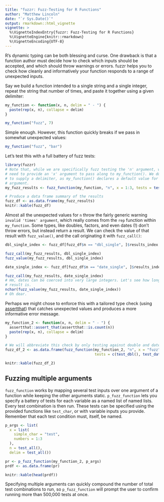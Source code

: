 ```yaml
---
title: "fuzzr: Fuzz-Testing for R Functions"
author: "Matthew Lincoln"
date: "`r Sys.Date()`"
output: rmarkdown::html_vignette
vignette: >
  %\VignetteIndexEntry{fuzzr: Fuzz-Testing for R Functions}
  %\VignetteEngine{knitr::rmarkdown}
  %\VignetteEncoding{UTF-8}
---
```


R's dynamic typing can be both blessing and curse.
One drawback is that a function author must decide how to check which inputs should be accepted, and which should throw warnings or errors.
fuzzr helps you to check how cleanly and informatively your function responds to a range of unexpected inputs.

Say we build a function intended to a single string and a single integer, repeat the string that number of times, and paste it together using a given delimiter:

```r
my_function <- function(x, n, delim = " - ") {
  paste(rep(x, n), collapse = delim)
}

my_function("fuzz", 7)
```

Simple enough.
However, this function quickly breaks if we pass in somewhat unexpected values:

```r
my_function("fuzz", "bar")
```

Let's test this with a full battery of fuzz tests:

```r
library(fuzzr)
# Note that, while we are specifically fuzz testing the 'n' argument, we still 
# need to provide an 'x' argument to pass along to my_function(). We do not have
# to supply a delimiter, as my_function() declares a default value for this
# argument.
my_fuzz_results <- fuzz_function(my_function, "n", x = 1:3, tests = test_all())

# Produce a data frame summary of the results
fuzz_df <- as.data.frame(my_fuzz_results)
knitr::kable(fuzz_df)
```

Almost all the unexpected values for `n` throw the fairly generic warning `invalid 'times' argument`, which really comes from the `rep` function within `my_function`.
Some types, like doubles, factors, and even dates (!) don't throw errors, but instead return a result.
We can check the value of that result with `fuzz_value()`, and the call originating it with `fuzz_call()`:

```r
dbl_single_index <- fuzz_df[fuzz_df$n == "dbl_single", ]$results_index

fuzz_call(my_fuzz_results, dbl_single_index)
fuzz_value(my_fuzz_results, dbl_single_index)

date_single_index <- fuzz_df[fuzz_df$n == "date_single", ]$results_index

fuzz_call(my_fuzz_results, date_single_index)
# Hm, dates can be coerced into very large integers. Let's see how long this
# result is.
nchar(fuzz_value(my_fuzz_results, date_single_index))
# Oh dear.
```

Perhaps we might chose to enforce this with a tailored type check (using [assertthat](https://cran.r-project.org/package=assertthat)) that catches unexpected values and produces a more informative error message. 

```r
my_function_2 <- function(x, n, delim = " - ") {
  assertthat::assert_that(assertthat::is.count(n))
  paste(rep(x, n), collapse = delim)
}

# We will abbreviate this check by only testing against double and date vectors
fuzz_df_2 <- as.data.frame(fuzz_function(my_function_2, "n", x = "fuzz", 
                                         tests = c(test_dbl(), test_date())))

knitr::kable(fuzz_df_2)
```

## Fuzzing multiple arguments

`fuzz_function` works by mapping several test inputs over one argument of a function while keeping the other arguments static.
`p_fuzz_function` lets you specify a battery of tests for each variable as a named list of named lists.
Every test combination is then run.
These tests can be specified using the provided functions like `test_char`, or with variable inputs you provide.
Remember that each test condition must, itself, be named.

```r
p_args <- list(
  x = list(
    simple_char = "test",
    numbers = 1:3
  ),
  n = test_all(),
  delim = test_all())

pr <- p_fuzz_function(my_function_2, p_args)
prdf <- as.data.frame(pr)

knitr::kable(head(prdf))
```

Specifying multiple arguments can quickly compound the number of total test combinations to run, so `p_fuzz_function` will prompt the user to confirm running more than 500,000 tests at once.

